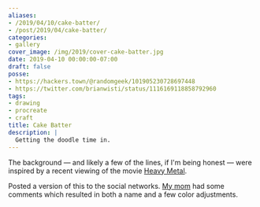 ```yaml
---
aliases:
- /2019/04/10/cake-batter/
- /post/2019/04/cake-batter/
categories:
- gallery
cover_image: /img/2019/cover-cake-batter.jpg
date: 2019-04-10 00:00:00-07:00
draft: false
posse:
- https://hackers.town/@randomgeek/101905230728697448
- https://twitter.com/brianwisti/status/1116169118858792960
tags:
- drawing
- procreate
- craft
title: Cake Batter
description: |
  Getting the doodle time in.
---
```


The background — and likely a few of the lines, if I'm being honest — were inspired
by a recent viewing of the movie [Heavy Metal][].

[Heavy Metal]: https://en.wikipedia.org/wiki/Heavy_Metal_(film)

Posted a version of this to the social networks. [My mom][] had some comments which
resulted in both a name and a few color adjustments.

[My mom]: https://shellybedsaul.com/
